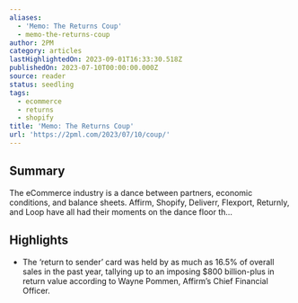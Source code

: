 ```yaml
---
aliases:
  - 'Memo: The Returns Coup'
  - memo-the-returns-coup
author: 2PM
category: articles
lastHighlightedOn: 2023-09-01T16:33:30.518Z
publishedOn: 2023-07-10T00:00:00.000Z
source: reader
status: seedling
tags:
  - ecommerce
  - returns
  - shopify
title: 'Memo: The Returns Coup'
url: 'https://2pml.com/2023/07/10/coup/'
---
```

## Summary

The eCommerce industry is a dance between partners, economic conditions, and balance sheets. Affirm, Shopify, Deliverr, Flexport, Returnly, and Loop have all had their moments on the dance floor th…

## Highlights

- The ‘return to sender’ card was held by as much as 16.5% of overall sales in the past year, tallying up to an imposing $800 billion-plus in return value according to Wayne Pommen, Affirm’s Chief Financial Officer.
